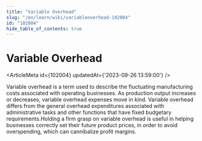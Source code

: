 ```yaml
---
title: "Variable Overhead"
slug: "/en/learn/wiki/variableoverhead-102004"
id: "102004"
hide_table_of_contents: true
---
```



# Variable Overhead

<ArticleMeta id={102004} updatedAt={'2023-09-26 13:59:00'} />
<div className='border-solid border-b border-t-0 my-4 border-[var(--ifm-color-gray-300)]' />

Variable overhead is a term used to describe the fluctuating manufacturing costs associated with operating businesses. As production output increases or decreases, variable overhead expenses move in kind. Variable overhead differs from the general overhead expenditures associated with administrative tasks and other functions that have fixed budgetary requirements.Holding a firm grasp on variable overhead is useful in helping businesses correctly set their future product prices, in order to avoid overspending, which can cannibalize profit margins.
